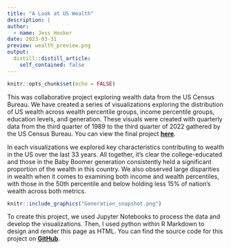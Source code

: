 ```yaml
---
title: "A Look at US Wealth"
description: |
author:
  - name: Jess Hooker
date: 2023-03-31
preview: wealth_preview.png
output:
  distill::distill_article:
    self_contained: false
---
```


```r
knitr::opts_chunk$set(echo = FALSE)
```

This was collaborative project exploring wealth data from the US Census Bureau. We have created a series of visualizations exploring the distribution of US wealth across wealth percentile groups, income percentile groups, education levels, and generation. These visuals were created with quarterly data from the third quarter of 1989 to the third quarter of 2022 gathered by the US Census Bureau. You can view the final project <a href="US_Wealth_LO_Data_Report_FINAL.html" rel="noopener noreferrer" target="_blank"><b>here</b></a>.

In each visualizations we explored key characteristics contributing to wealth in the US over the last 33 years. All together, it’s clear the college-educated and those in the Baby Boomer generation consistently held a significant proportion of the wealth in this country. We also observed large disparities in wealth when it comes to examining both income and wealth percentiles, with those in the 50th percentile and below holding less 15% of nation’s wealth across both metrics.

```r
knitr::include_graphics("Generation_snapshot.png")
```
To create this project, we used Jupyter Notebooks to process the data and develop the visualizations. Then, I used python within R Markdown to design and render this page as HTML. You can find the source code for this project on <a href="https://github.com/j-hook/US_Wealth_LO_Data_Challenge" rel="noopener noreferrer" target="_blank"><b>GitHub</b></a>. 
